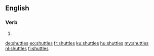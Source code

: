==English==

===Verb===
{{head|en}}

# {{en-third-person singular of|shuttle}}

[[de:shuttles]]
[[eo:shuttles]]
[[fr:shuttles]]
[[ku:shuttles]]
[[hu:shuttles]]
[[my:shuttles]]
[[nl:shuttles]]
[[fi:shuttles]]